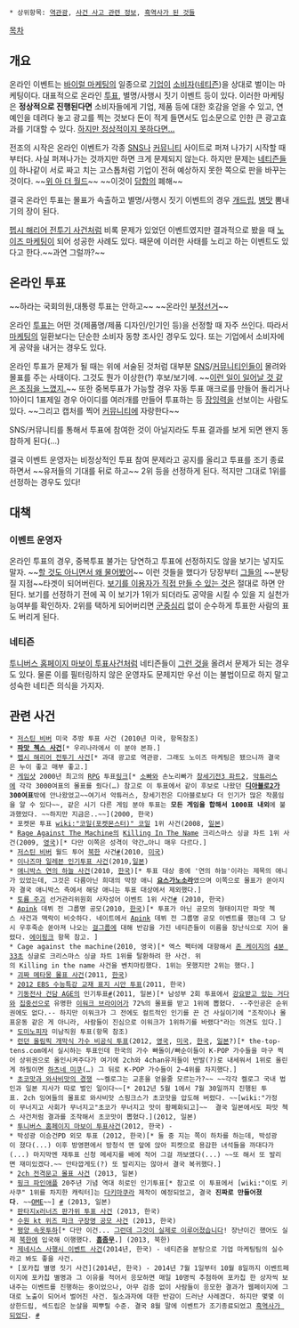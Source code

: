  * 상위항목: [[역관광]], [[사건 사고 관련 정보]], [[흑역사가 된 것들]]

[[목차]]

== 개요 ==
온라인 이벤트는 [[바이럴 마케팅]]의 일종으로 [[기업]]이 [[소비자]]([[네티즌]])을 상대로 벌이는 마케팅이다. 대표적으로 온라인 [[투표]], 별명/사행시 짓기 이벤트 등이 있다. 이러한 마케팅은 '''정상적으로 진행된다면''' 소비자들에게 기업, 제품 등에 대한 호감을 얻을 수 있고, 연예인을 데려다 놓고 광고를 찍는 것보다 돈이 적게 들면서도 입소문으로 인한 큰 광고효과를 기대할 수 있다. [[역관광|하지만 정상적이지 못하다면...]]

전조의 시작은 온라인 이벤트가 각종 [[SNS]]나 [[커뮤니티]] 사이트로 퍼져 나가기 시작할 때부터다. 사실 퍼져나가는 것까지만 하면 크게 문제되지 않는다. 하지만 문제는 [[네티즌]]들이 하나같이 서로 짜고 치는 고스톱처럼 기업이 전혀 예상하지 못한 쪽으로 판을 바꾸는 것이다. ~~[[위 아 더 월드]]~~ ~~이것이 [[담합]]의 폐해~~

결국 온라인 투표는 몰표가 속출하고 별명/사행시 짓기 이벤트의 경우 [[개드립]], [[병맛]] 뽐내기의 장이 된다.

[[펩시 해리어 전투기 사건]]처럼 비록 문제가 있었던 이벤트였지만 결과적으로 봤을 때 [[노이즈 마케팅]]이 되어 성공한 사례도 있다. 때문에 이러한 사태를 노리고 하는 이벤트도 있다고 한다.~~과연 그럴까?~~

== 온라인 투표 ==
~~하라는 국회의원,대통령 투표는 안하고~~
~~온라인 [[부정선거]]~~

온라인 [[투표]]는 어떤 것(제품명/제품 디자인/인기인 등)을 선정할 때 자주 쓰인다. 따라서 [[마케팅]]의 일환보다는 단순한 소비자 동향 조사인 경우도 있다. 또는 기업에서 소비자에게 공약을 내거는 경우도 있다.

온라인 투표가 문제가 될 때는 위에 서술된 것처럼 대부분 [[SNS]]/[[커뮤니티]]인들이 몰려와 몰표를 주는 사태이다. 그것도 뭔가 이상한(?) 후보/보기에. ~~[[장비를 정지합니다|이런 일이 일어날 것 같은 조짐을 느꼈지.]]~~ 또한 중복투표가 가능할 경우 자동 투표 매크로를 만들어 돌리거나 1아이디 1표제일 경우 아이디를 여러개를 만들어 투표하는 등 [[장잉력]]을 선보이는 사람도 있다. ~~그리고 캡처를 찍어 [[커뮤니티]]에 자랑한다~~

SNS/커뮤니티를 통해서 투표에 참여한 것이 아닐지라도 투표 결과를 보게 되면 왠지 동참하게 된다(...)

결국 이벤트 운영자는 비정상적인 투표 참여 문제라고 공지를 올리고 투표를 조기 종료하면서 ~~유저들의 기대를 뒤로 하고~~ 2위 등을 선정하게 된다. 적지만 그대로 1위를 선정하는 경우도 있다!

== 대책 ==
=== 이벤트 운영자 ===
온라인 투표의 경우, 중복투표 불가는 당연하고 투표에 선정하지도 않을 보기는 넣지도 말자. ~~[[답정너|할 것도 아니면서 왜 물어봤어]]~~ 이런 것들을 했다가 당장부터 [[네티즌|그들]]의 ~~분탕질 지점~~타겟이 되어버린다. [[투니버스 홈페이지 마보이 투표사건|보기를 이용자가 직접 만들 수 있는 것]]은 절대로 하면 안 된다. 보기를 선정하기 전에 꼭 이 보기가 1위가 되더라도 공약을 시킬 수 있을 지 실천가능여부를 확인하자. 2위를 택하게 되어버리면 [[군중심리]] 없이 순수하게 투표한 사람의 표도 버리게 된다.

=== 네티즌 ===
[[투니버스 홈페이지 마보이 투표사건]]처럼 네티즌들이 [[빌리 헤링턴|그런 것]]을 올려서 문제가 되는 경우도 있다. 물론 이를 필터링하지 않은 운영자도 문제지만 우선 이는 불법이므로 하지 말고 성숙한 네티즌 의식을 가지자.

== 관련 사건 ==
 * [[저스틴 비버]] 미국 추방 투표 사건 (2010년 미국, 항목참조)
 * '''[[파맛 첵스 사건]]'''[* 우리나라에서 이 분야 본좌.]
 * [[펩시 해리어 전투기 사건]][* 과대 광고로 역관광. 그래도 노이즈 마케팅은 됐으니까 결국은 누이 좋고 매부 좋고.]
 * [[게임샷]] 2000년 최고의 [[RPG]] 투표[http://www.gameshot.net/common/con_view.php?code=AA00009994 링크][* [[소빠]]와 손노리빠가 [[창세기전3 파트2]], [[악튜러스]]에 각각 3000여표의 몰표를 줬다(…) 참고로 이 투표에서 같이 후보로 나왔던 '''[[디아블로2]]가 300여표'''밖에 안나왔었고~~여기서 악튜러스, 창세기전은 디아블로보다 더 인기가 많은 작품임을 알 수 있다~~, 같은 시기 다른 게임 분야 투표는 '''모든 게임을 합해서 1000표 내외'''에 불과했었다. ~~하지만 지금은..~~](2000, 한국)
 * 포켓몬 투표 [[wiki:"코일(포켓몬스터)" 코일]] 1위 사건(2008, [[일본]])
 * [[Rage Against The Machine]]의 [[Killing In The Name]] 크리스마스 싱글 차트 1위 사건(2009, [[영국]])[* 다만 이쪽은 성격이 약간…아니 매우 다르다.]
 * [[저스틴 비버]] 월드 투어 [[북한]] 사건[http://news.nate.com/view/20100702n13971 #](2010, [[미국]])
 * [[이나즈마 일레븐 인기투표 사건]](2010,[[일본]])
 * [[애니박스 연의 하늘 사건]](2010, [[한국]])[* 투표 대상 중에 '연의 하늘'이라는 제목의 애니가 있었는데, 그것은 다름아닌 희대의 막장 애니 '''[[요스가노소라]]'''였으며 이쪽으로 몰표가 쏟아지자 결국 애니박스 측에서 해당 애니는 투표 대상에서 제외했다.]
 * [[토륨 주괴]] 선거관리위원회 사자성어 이벤트 1위 사건[http://news.chosun.com/site/data/html_dir/2010/04/03/2010040300486.html #] (2010, 한국)
 * [[Apink]] 데뷔 전 그룹명 공모(2010, [[한국]])[* 투표가 아닌 공모의 형태이지만 파맛 첵스 사건과 맥락이 비슷하다. 네이트에서 [[Apink]] 데뷔 전 그룹명 공모 이벤트를 했는데 그 당시 우후죽순 쏟아져 나오는 [[걸그룹]]에 대해 반감을 가진 네티즌들이 이름을 장난식으로 지어 올렸다. [[Apink#s-1.1|에이핑크]] 항목 참고. ]
 * Cage against the machine(2010, 영국)[* 엑스 펙터에 대항해서 [[존 케이지]]의 [[4분 33초]] 싱글로 크리스마스 싱글 차트 1위를 탈환하려 한 사건. 위의 Killing in the name 사건을 벤치마킹했다. 1위는 못했지만 2위는 했다.]
 * [[괴짜 메타몽 몰표 사건]](2011, [[한국]])
 * [[수능특강 교재 표지 사건|2012 EBS 수능특강 교재 표지 시안 투표]](2011, 한국)
 * [[기동전사 건담 AGE]]의 인기투표[http://gomdol1012.egloos.com/5063667 #](2011, 일본)[* 남성부 2회 투표에서 [[강요받고 있는 거다]]와 [[집중선]]으로 유명한 [[이워크 브라이어]]가 72%의 몰표를 받고 1위에 뽑혔다. --주인공은 순위권에도 없다.-- 하지만 이워크가 그 전에도 컬트적인 인기를 끈 건 사실이기에 "조작이나 몰표운동 같은 게 아니라, 사람들이 진심으로 이워크가 1위하기를 바랬다"라는 의견도 있다.]
 * [[도미노피자]] 미남직원 투표(항목 참조)
 * [http://www.the-top-tens.com/lists/singers-perform-london-olympics-opening-ceremonies.asp 런던 올림픽 개막식 가수 비공식 투표](2012, [[영국]], [[미국]], [[한국]], [[일본]]?)[* the-top-tens.com에서 실시하는 투표인데 한국의 가수 빠돌이/빠순이들이 K-POP 가수들을 마구 찍어 상위권으로 올인시켜주다가 여기에 2ch와 4chan유저들이 반발(?)로 내세워서 1위로 올린게 하필이면 [[하츠네 미쿠]](…) 그 뒤로 K-POP 가수들이 2~4위를 차지했다.]
 * [http://blog.naver.com/dpebspt0327/80162069504 초코맛과 와사비맛의 경쟁] ~~켈로그는 교훈을 얻을줄 모르는가?~~ ~~각각 켈로그 국내 법인과 일본 지사가 따로 벌인 일이다~~[* 2012년 5월 1에서 7월 30일까지 진행된 투표. 2ch 잉여들의 몰표로 와사비맛 스핑크스가 초코맛을 압도해 버렸다. ~~[wiki:"가정이 무너지고 사회가 무너지고"초코가 무너지고 맛이 황폐화되고]~~  결국 일본에서도 파맛 첵스 사건처럼 결과를 조작해서 초코맛이 뽑혔다.](2012, 일본)
 * [[투니버스 홈페이지 마보이 투표사건]](2012, 한국) - 
 * 박성광 이승건PD 외모 투표 (2012, 한국)[* 둘 중 지는 쪽이 하차를 하는데, 박성광이 졌다(...) 이후 방영편에서 방청석 맨 앞에 앉아 피켓으로 용감한 녀석들을 까대다가(...) 마지막엔 재투표 신청 메세지를 배에 적어 그걸 까보였다(...) ~~또 해서 또 발리면 재미있겠다.~~ 안타깝게도(?) 또 발리지는 않아서 결국 복귀했다.]
 * [[2ch 전격문고 몰표 사건]] (2013, 일본)
 * [[핑크 파인애플]] 20주년 기념 역대 히로인 인기투표[* 참고로 이 투표에서 [wiki:"이토 키사쿠" 1위를 차지한 캐릭터]는 [[다키마쿠라]] 제작이 예정되었고, 결국 '''진짜로 만들어졌다'''. ~~[[OME]]~~] [http://alonestar.egloos.com/4784751 #] (2013, 일본)
 * [[판타지x러너즈 판가위 투표 사건]] (2013, 한국)
 * [[수원 kt 위즈 파크#s-5|수원 kt 위즈 파크 구장명 공모 사건]] (2013, 한국)
 * [[평양 속옷투하]][* 다만 이건... [[그런데 그것이 실제로 이루어졌습니다]]! 장난이긴 했어도 실제 [[북한]]에 입국해 이행했다. '''[[흠좀무]].'''] (2013, 북한)
 * [[제네시스 사행시 이벤트 사건]](2014년, 한국) - 네티즌을 분탕으로 기업 마케팅팀의 실수라고 봐도 좋을 사건.
 * [포카칩 별명 짓기 사건](2014년, 한국) - 2014년 7월 1일부터 10월 8일까지 이벤트페이지에 포카칩 별명과 그 이유를 적어서 응모하면 매일 10명씩 추첨하여 포카칩 한 상자씩 보내주는 이벤트를 진행하는 중이었으나, 아무 검증 없이 사람들이 응모한 결과가 웹페이지에 그대로 노출이 되어서 벌어진 사건. 질소과자에 대한 반감이 드러난 사례겠다. 하지만 몇몇 이상한드립, 섹드립은 눈살을 찌뿌릴 수준. 결국 8월 말에 이벤트가 조기종료되었고 [[흑역사가 된 것들|흑역사가 되었다]]. [http://www.dogdrip.net/index.php?mid=dogdrip&sort_index=popular&document_srl=55327575&page=1 #]
